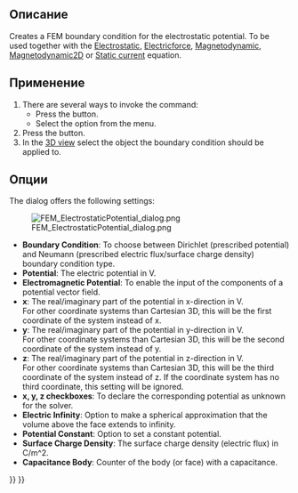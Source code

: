 <languages/>

<div class="mw-translate-fuzzy">
{{Docnav/ru
|[[FEM_ElementFluid1D/ru|Секция текущего вещества для одномерного потока]]
|[[FEM_ConstraintInitialFlowVelocity/ru|Начальное условие скорости потока]]
|[[FEM_Workbench/ru|Верстак "FEM"]]
|IconL=FEM_ElementFluid1D.svg
|IconR=FEM_ConstraintInitialFlowVelocity.svg
|IconC=Workbench_FEM.svg
}}
</div>

<div class="mw-translate-fuzzy">
{{GuiCommand
|Name=FEM ConstraintElectrostaticPotential
|Name/ru=FEM ConstraintElectrostaticPotential
|Icon=Fem-constraint-electrostatic-potential.svg
|MenuLocation= Model → Electrostatic Constraints → Constraint Electrostatic Potential
|Workbenches=[[FEM_Workbench/ru|FEM]]
|Shortcut=
|SeeAlso=[[FEM_tutorial/ru|FEM tutorial]]
}}
</div>

<span id="Description"></span>
==Описание==

Creates a FEM boundary condition for the electrostatic potential. To be used together with the [[FEM_EquationElectrostatic|Electrostatic]], [[FEM_EquationElectricforce|Electricforce]], [[FEM_EquationMagnetodynamic|Magnetodynamic]], [[FEM_EquationMagnetodynamic2D|Magnetodynamic2D]] or [[FEM_EquationStaticCurrent|Static current]] equation.

<span id="Usage"></span>
==Применение==

# There are several ways to invoke the command:
#* Press the {{Button|[[Image:FEM_ConstraintElectrostaticPotential.svg|16px]] [[FEM_ConstraintElectrostaticPotential|Electrostatic potential boundary condition]]}} button.
#* Select the {{MenuCommand|Model → Electromagnetic boundary conditions → [[Image:FEM_ConstraintElectrostaticPotential.svg|16px]] Electrostatic potential boundary condition}} option from the menu.
# Press the {{Button|Add}} button.
# In the [[3D_view|3D view]] select the object the boundary condition should be applied to.

<span id="Options"></span>
==Опции==

The dialog offers the following settings:

[[Image:FEM_ElectrostaticPotential_dialog.png]]

* '''Boundary Condition''': To choose between Dirichlet (prescribed potential) and Neumann (prescribed electric flux/surface charge density) boundary condition type. {{Version|1.1}}
* '''Potential''': The electric potential in V.
* '''Electromagnetic Potential''': To enable the input of the components of a potential vector field.
* '''x''': The real/imaginary part of the potential in x-direction in V.</br> For other coordinate systems than Cartesian 3D, this will be the first coordinate of the system instead of x.
* '''y''': The real/imaginary part of the potential in y-direction in V.</br> For other coordinate systems than Cartesian 3D, this will be the second coordinate of the system instead of y.
* '''z''': The real/imaginary part of the potential in z-direction in V.</br> For other coordinate systems than Cartesian 3D, this will be the third coordinate of the system instead of z. If the coordinate system has no third coordinate, this setting will be ignored.
* '''x, y, z checkboxes''': To declare the corresponding potential as unknown for the solver.
* '''Electric Infinity''': Option to make a spherical approximation that the volume above the face extends to infinity.
* '''Potential Constant''': Option to set a constant potential.
* '''Surface Charge Density''': The surface charge density (electric flux) in C/m^2. {{Version|1.1}}
* '''Capacitance Body''': Counter of the body (or face) with a capacitance.


<div class="mw-translate-fuzzy">
{{Docnav/ru
|[[FEM_ElementFluid1D/ru|Секция текущего вещества для одномерного потока]]
|[[FEM_ConstraintInitialFlowVelocity/ru|Начальное условие скорости потока]]
|[[FEM_Workbench/ru|Верстак "FEM"]]
|IconL=FEM_ElementFluid1D.svg
|IconR=FEM_ConstraintInitialFlowVelocity.svg
|IconC=Workbench_FEM.svg
}}
</div>

{{FEM Tools navi{{#translation:}}}}
{{Userdocnavi{{#translation:}}}}